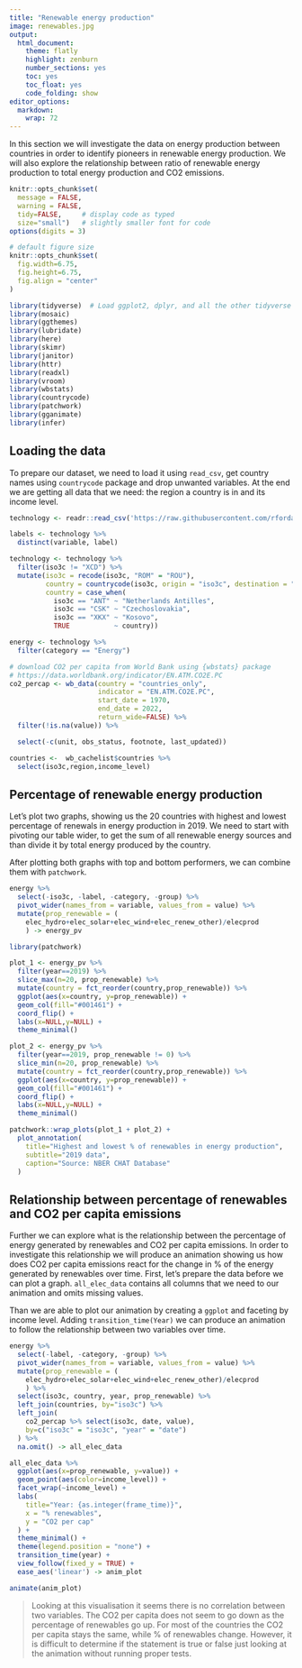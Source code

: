 ```yaml
---
title: "Renewable energy production"
image: renewables.jpg
output:
  html_document:
    theme: flatly
    highlight: zenburn
    number_sections: yes
    toc: yes
    toc_float: yes
    code_folding: show
editor_options: 
  markdown: 
    wrap: 72
---
```


In this section we will investigate the data on energy production
between countries in order to identify pioneers in renewable energy
production. We will also explore the relationship between ratio of
renewable energy production to total energy production and CO2
emissions.

```r
knitr::opts_chunk$set(
  message = FALSE, 
  warning = FALSE, 
  tidy=FALSE,     # display code as typed
  size="small")   # slightly smaller font for code
options(digits = 3)

# default figure size
knitr::opts_chunk$set(
  fig.width=6.75, 
  fig.height=6.75,
  fig.align = "center"
)
```

```r
library(tidyverse)  # Load ggplot2, dplyr, and all the other tidyverse packages
library(mosaic)
library(ggthemes)
library(lubridate)
library(here)
library(skimr)
library(janitor)
library(httr)
library(readxl)
library(vroom)
library(wbstats)
library(countrycode)
library(patchwork)
library(gganimate)
library(infer)
```

## Loading the data

To prepare our dataset, we need to load it using `read_csv`, get country
names using `countrycode` package and drop unwanted variables. At the
end we are getting all data that we need: the region a country is in and
its income level.

```r

technology <- readr::read_csv('https://raw.githubusercontent.com/rfordatascience/tidytuesday/master/data/2022/2022-07-19/technology.csv')

labels <- technology %>% 
  distinct(variable, label)

technology <- technology %>% 
  filter(iso3c != "XCD") %>% 
  mutate(iso3c = recode(iso3c, "ROM" = "ROU"),
         country = countrycode(iso3c, origin = "iso3c", destination = "country.name"),
         country = case_when(
           iso3c == "ANT" ~ "Netherlands Antilles",
           iso3c == "CSK" ~ "Czechoslovakia",
           iso3c == "XKX" ~ "Kosovo",
           TRUE           ~ country))

energy <- technology %>% 
  filter(category == "Energy")

# download CO2 per capita from World Bank using {wbstats} package
# https://data.worldbank.org/indicator/EN.ATM.CO2E.PC
co2_percap <- wb_data(country = "countries_only", 
                      indicator = "EN.ATM.CO2E.PC", 
                      start_date = 1970, 
                      end_date = 2022,
                      return_wide=FALSE) %>% 
  filter(!is.na(value)) %>% 

  select(-c(unit, obs_status, footnote, last_updated))

countries <-  wb_cachelist$countries %>% 
  select(iso3c,region,income_level)
```

## Percentage of renewable energy production

Let's plot two graphs, showing us the 20 countries with highest and
lowest percentage of renewals in energy production in 2019. We need to
start with pivoting our table wider, to get the sum of all renewable
energy sources and than divide it by total energy produced by the
country.

After plotting both graphs with top and bottom performers, we can
combine them with `patchwork`.

```r
energy %>% 
  select(-iso3c, -label, -category, -group) %>% 
  pivot_wider(names_from = variable, values_from = value) %>% 
  mutate(prop_renewable = (
    elec_hydro+elec_solar+elec_wind+elec_renew_other)/elecprod
    ) -> energy_pv

library(patchwork)

plot_1 <- energy_pv %>% 
  filter(year==2019) %>%
  slice_max(n=20, prop_renewable) %>% 
  mutate(country = fct_reorder(country,prop_renewable)) %>% 
  ggplot(aes(x=country, y=prop_renewable)) +
  geom_col(fill="#001461") +
  coord_flip() + 
  labs(x=NULL,y=NULL) +
  theme_minimal()

plot_2 <- energy_pv %>% 
  filter(year==2019, prop_renewable != 0) %>%
  slice_min(n=20, prop_renewable) %>% 
  mutate(country = fct_reorder(country,prop_renewable)) %>% 
  ggplot(aes(x=country, y=prop_renewable)) +
  geom_col(fill="#001461") +
  coord_flip() +
  labs(x=NULL,y=NULL) +
  theme_minimal()

patchwork::wrap_plots(plot_1 + plot_2) +
  plot_annotation(
    title="Highest and lowest % of renewables in energy production",
    subtitle="2019 data",
    caption="Source: NBER CHAT Database"
  )
```

## Relationship between percentage of renewables and CO2 per capita emissions

Further we can explore what is the relationship between the percentage
of energy generated by renewables and CO2 per capita emissions. In order
to investigate this relationship we will produce an animation showing us
how does CO2 per capita emissions react for the change in % of the
energy generated by renewables over time. First, let's prepare the data
before we can plot a graph. `all_elec_data` contains all columns that we
need to our animation and omits missing values.

Than we are able to plot our animation by creating a `ggplot` and
faceting by income level. Adding `transition_time(Year)` we can produce
an animation to follow the relationship between two variables over time.

```r
energy %>% 
  select(-label, -category, -group) %>% 
  pivot_wider(names_from = variable, values_from = value) %>% 
  mutate(prop_renewable = (
    elec_hydro+elec_solar+elec_wind+elec_renew_other)/elecprod
    ) %>% 
  select(iso3c, country, year, prop_renewable) %>% 
  left_join(countries, by="iso3c") %>% 
  left_join(
    co2_percap %>% select(iso3c, date, value), 
    by=c("iso3c" = "iso3c", "year" = "date")
  ) %>% 
  na.omit() -> all_elec_data

all_elec_data %>% 
  ggplot(aes(x=prop_renewable, y=value)) +
  geom_point(aes(color=income_level)) +
  facet_wrap(~income_level) +
  labs(
    title="Year: {as.integer(frame_time)}",
    x = "% renewables",
    y = "CO2 per cap"
  ) + 
  theme_minimal() +
  theme(legend.position = "none") +
  transition_time(year) +
  view_follow(fixed_y = TRUE) +
  ease_aes('linear') -> anim_plot

animate(anim_plot)
```

> Looking at this visualisation it seems there is no correlation between
> two variables. The CO2 per capita does not seem to go down as the
> percentage of renewables go up. For most of the countries the CO2 per
> capita stays the same, while % of renewables change. However, it is
> difficult to determine if the statement is true or false just looking
> at the animation without running proper tests.
